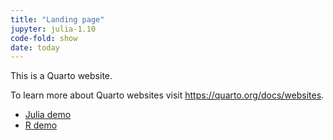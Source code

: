 ```yaml
---
title: "Landing page"
jupyter: julia-1.10
code-fold: show
date: today
---
```


This is a Quarto website.

To learn more about Quarto websites visit <https://quarto.org/docs/websites>.

- [Julia demo](julia-demo.qmd)
- [R demo](r-demo.qmd)

